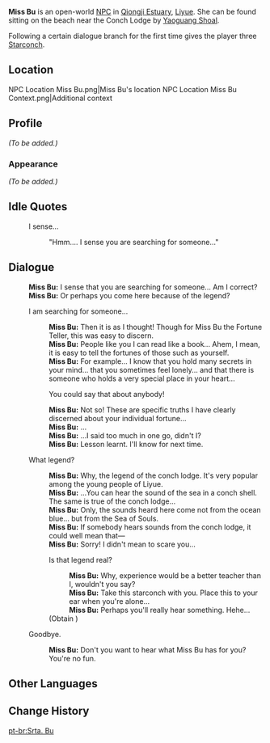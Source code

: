 {{Meta
<!-- REMOVE THIS TEMPLATE AFTER ADDING MISSING INFO -->
|missing_NPC_profile  = yes
}}
{{Character Infobox
|type             = Open-World NPC
|region           = Liyue
|location         = Liyue
|image            = NPC Miss Bu.png
|title            = Fortune Teller
|dialoguereward   = {{Card|Starconch|3}}
}}
'''Miss Bu''' is an open-world [[NPC]] in [[Qiongji Estuary]], [[Liyue]]. She can be found sitting on the beach near the Conch Lodge by [[Yaoguang Shoal]].

Following a certain dialogue branch for the first time gives the player three [[Starconch]].

==Location==
<gallery>
NPC Location Miss Bu.png|Miss Bu's location
NPC Location Miss Bu Context.png|Additional context
</gallery>

==Profile==
<!-- detailed story/lore information goes here -->
''(To be added.)''

===Appearance===
''(To be added.)''

==Idle Quotes==
{{Dialogue Start}}
: {{DIcon|Idle}} I sense...
:: {{A|VO Miss Bu 01.ogg}} "Hmm.... I sense you are searching for someone..."
{{Dialogue End}}

==Dialogue==
{{Dialogue Start}}
:'''Miss Bu:''' I sense that you are searching for someone... Am I correct?
:'''Miss Bu:''' Or perhaps you come here because of the legend?
:{{DIcon}} I am searching for someone...
::'''Miss Bu:''' Then it is as I thought! Though for Miss Bu the Fortune Teller, this was easy to discern.
::'''Miss Bu:''' People like you I can read like a book... Ahem, I mean, it is easy to tell the fortunes of those such as yourself.
::'''Miss Bu:''' For example... I know that you hold many secrets in your mind... that you sometimes feel lonely... and that there is someone who holds a very special place in your heart...
::{{DIcon}} You could say that about anybody!
::'''Miss Bu:''' Not so! These are specific truths I have clearly discerned about your individual fortune...
::'''Miss Bu:''' ...
::'''Miss Bu:''' ...I said too much in one go, didn't I?
::'''Miss Bu:''' Lesson learnt. I'll know for next time.
:{{DIcon}} What legend?
::'''Miss Bu:''' Why, the legend of the conch lodge. It's very popular among the young people of Liyue.
::'''Miss Bu:''' ...You can hear the sound of the sea in a conch shell. The same is true of the conch lodge...
::'''Miss Bu:''' Only, the sounds heard here come not from the ocean blue... but from the Sea of Souls.
::'''Miss Bu:''' If somebody hears sounds from the conch lodge, it could well mean that&mdash;
::'''Miss Bu:''' Sorry! I didn't mean to scare you...
::{{DIcon|Reward}} Is that legend real?
:::'''Miss Bu:''' Why, experience would be a better teacher than I, wouldn't you say?
:::'''Miss Bu:''' Take this starconch with you. Place this to your ear when you're alone...
:::'''Miss Bu:''' Perhaps you'll really hear something. Hehe...
::;(Obtain {{Item|Starconch|x=3}})
:{{DIcon}} Goodbye.
::'''Miss Bu:''' Don't you want to hear what Miss Bu has for you? You're no fun.
{{Dialogue End}}

==Other Languages==
{{Other Languages
|default_hidden = 1
|en      = Miss Bu
|zhs     = 阿卜
|zhs_rm  = Ā Bo
|zht     = 阿卜
|zht_rm  = Ā Bo
|ja      = ウラ
|ja_rm   = Ura
|ko      = 아부
|es      = Srta. Bu
|fr      = Dame Bu
|ru      = Мисс Бу
|th      = คุณ Bu
|th_rm   = Khun Bu
|vi      = A Bu
|de      = Fräulein Bu
|id      = Nona Bu
|pt      = Srta. Bu
|tr      = Bayan Bu
|it      = Signorina Bu
}}

==Change History==
{{Change History|1.0}}

[[pt-br:Srta. Bu]]